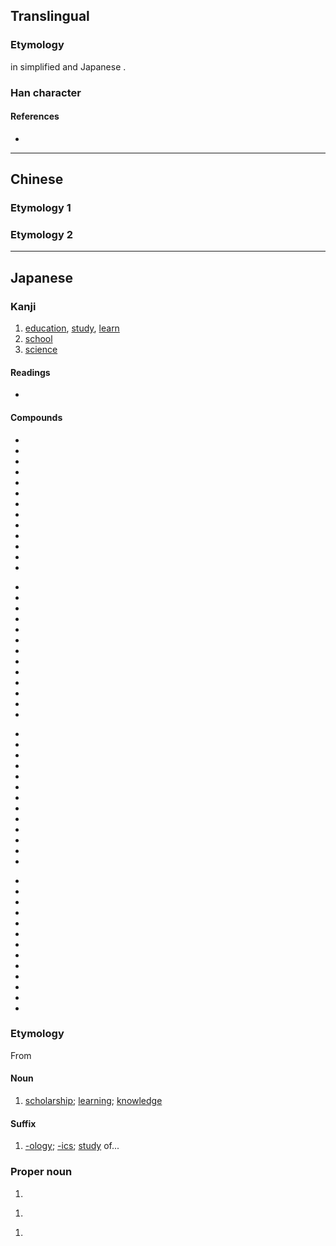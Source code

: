 {{character info/new}}
{{also|學}}
==Translingual==
{{stroke order|type=animate}}
{{ja-forms|学|学|[[學]]}}

===Etymology===
{{Han simp|學|f=𦥯|t=⿱⺍冖}} in simplified {{w|Simplified Chinese|Chinese}} and Japanese {{w|shinjitai}}.

===Han character===
{{Han char|rn=39|rad=子|as=05|sn=8|four=|canj=FBND|ids=⿳⺍冖子}}

====References====
* {{Han ref|kx=0279.121|dkj=06974|dj=0548.060|hdz=21014.030|uh=5B66|ud=23398}}

----

==Chinese==

===Etymology 1===
{{zh-see|學}}

===Etymology 2===
{{zh-see|孛|v}}

----

==Japanese==
{{ja-kanji forms|学|學}}

===Kanji===
{{ja-kanji|grade=1|rs=子05|style=s|kyu=學}}

# [[education]], [[study]], [[learn]]
# [[school]]
# [[science]]

====Readings====
* {{ja-readings
|goon=[[がく]] (gaku)
|kanon=[[がく]] (gaku)
|kun=[[まなぶ]] ([[学ぶ]], manabu)}}

====Compounds====
{{top4}}
* {{m|ja|学位}}
* {{m|ja|学科}}
* {{m|ja|学外}}
* {{m|ja|学期}}
* {{m|ja|学業}}
* {{m|ja|学芸}}
* {{m|ja|学校}}
* {{m|ja|学才}}
* {{m|ja|学際}}
* {{m|ja|学士}}
* {{m|ja|学識}}
* {{m|ja|学術}}
* {{m|ja|学食}}
{{mid4}}
* {{m|ja|学生}}
* {{m|ja|学籍}}
* {{m|ja|学窓}}
* {{m|ja|学僧}}
* {{m|ja|学徒}}
* {{m|ja|学内}}
* {{m|ja|学閥}}
* {{m|ja|学府}}
* {{m|ja|学風}}
* {{m|ja|学名}}
* {{m|ja|学問}}
* {{m|ja|学割}}
* {{m|ja|医学}}
{{mid4}}
* {{m|ja|科学}}
* {{m|ja|化学}}
* {{m|ja|漢学}}
* {{m|ja|経済学}}
* {{m|ja|古学}}
* {{m|ja|後学}}
* {{m|ja|光学}}
* {{m|ja|向学}}
* {{m|ja|工学}}
* {{m|ja|神学}}
* {{m|ja|生物学}}
* {{m|ja|退学}}
* {{m|ja|大学}}
{{mid4}}
* {{m|ja|中学}}
* {{m|ja|停学}}
* {{m|ja|哲学}}
* {{m|ja|入学}}
* {{m|ja|博学}}
* {{m|ja|美学}}
* {{m|ja|物理学}}
* {{m|ja|文学}}
* {{m|ja|法学}}
* {{m|ja|夜学}}
* {{m|ja|蘭学}}
* {{m|ja|学らん}}
* {{m|ja|学蘭}}
{{bottom}}

===Etymology===
From {{etyl|ltc|ja|sort=がく}} {{m|zh|學|tr=hæwk||}}

====Noun====
{{ja-noun|がく|kyu=學}}

# [[scholarship]]; [[learning]]; [[knowledge]]

====Suffix====
{{ja-pos|suffix|がく}}

# [[-ology]]; [[-ics]]; [[study]] of...

===Proper noun===
{{ja-pos|さとる|proper}}

# {{given name|male|lang=ja}}

{{ja-pos|まなぶ|proper}}

# {{given name|male|lang=ja}}

{{ja-pos|まこと|proper}}

# {{given name|male|lang=ja|sort=まこと}}